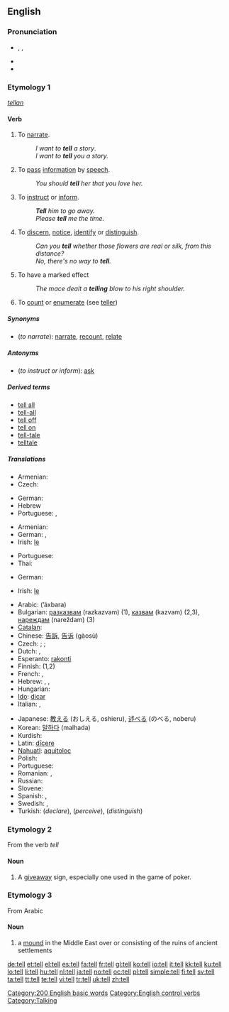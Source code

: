 {{wikipedia|Tell (disambiguation)}}
==English==

{{rank|each|between|face|175|tell|because|few|whom}}

===Pronunciation===
* {{enPR|tĕl}}, {{IPA|/tɛl/}}, {{SAMPA|/tEl/}}
* {{audio|en-us-tell.ogg|Audio (US)}}
* {{rhymes|ɛl}}

===Etymology 1===
{{etyl|ang}} ''[[tellan]]''

====Verb====
{{en-verb|tells|telling|told}}

# {{context|transitive|or|ditransitive}} To [[narrate]].
#: ''I want to '''tell''' a story''.
#: ''I want to '''tell''' you a story.''
# {{transitive}} To [[pass]] [[information]] by [[speech]].
#: ''You should '''tell''' her that you love her.''
# {{transitive}} To [[instruct]] or [[inform]].
#: '''''Tell''' him to go away.''
#: ''Please '''tell''' me the time.''
# {{intransitive}} To [[discern]], [[notice]], [[identify]] or [[distinguish]].
#: ''Can you '''tell''' whether those flowers are real or silk, from this distance?''
#: ''No, there's no way to '''tell'''.''
# {{intransitive}} To have a marked effect
#: ''The mace dealt a '''telling''' blow to his right shoulder.''
# To [[count]] or [[enumerate]] (see [[teller]])

=====Synonyms=====
* (''to narrate''): [[narrate]], [[recount]], [[relate]]

=====Antonyms=====
* (''to instruct or inform''): [[ask]]

=====Derived terms=====
* [[tell all]]
* [[tell-all]]
* [[tell off]]
* [[tell on]]
* [[tell-tale]]
* [[telltale]]

=====Translations=====
{{trans-top|to narrate}}
* Armenian: {{t-|hy|պատմել|tr=patmel|sc=Hayeren|xs=Armenian}}
* Czech: {{t-|cs|vyprávět}}
{{trans-mid}}
* German: {{t+|de|erzählen}}
* Hebrew {{t|he|לספר|tr=le-saper|sc=Hebr}}
* Portuguese: {{t+|pt|narrar}}, {{t+|pt|contar}}
{{trans-bottom}}

{{trans-top|to pass information}}
* Armenian: {{t+|hy|ասել|tr=asel|sc=Hayeren|xs=Armenian}}
* German: {{t+|de|sagen}}, {{t+|de|erzählen}}
* Irish: {{t-|ga|abair|xs=Irish}} [[le#Irish|le]]
{{trans-mid}}
* Portuguese: {{t+|pt|contar}}
* Thai: {{t-|th|บอก|tr=bòk|sc=Thai|xs=Thai}}
{{trans-bottom}}

{{trans-top|to instruct}}
* German: {{t+|de|sagen}}
{{trans-mid}}
* Irish: {{t-|ga|abair|xs=Irish}} [[le#Irish|le]]
{{trans-bottom}}

{{checktrans-top}}
* Arabic: {{Arab|[[اخبر]]}} (’áxbara)
* Bulgarian: [[разказвам]] (razkazvam) (1), [[казвам]] (kazvam) (2,3), [[нареждам]] (nareždam) (3)
* [[Catalan]]: {{t+|ca|explicar}}
* Chinese: [[告訴]], [[告诉]] (gàosù)
* Czech: {{t|cs|říci}}; {{t-|cs|chápat}}; {{t-|cs|rozlišovat}}
* Dutch: {{t+|nl|vertellen}}, {{t+|nl|zeggen}}
* Esperanto: [[rakonti]]
* Finnish: {{t+|fi|kertoa}} (1,2)
* French: {{t+|fr|raconter}}, {{t+|fr|conter}}
* Hebrew: {{t|he|להבין|sc=Hebr}}, {{t|he|להגיד|sc=Hebr}}, {{t|he|להבדיל|sc=Hebr}}
* Hungarian: {{t|hu|elmond}}
* [[Ido]]: [[dicar]]
* Italian: {{t+|it|dire}}, {{t+|it|contare}}
{{trans-mid}}
* Japanese: [[教える]] (おしえる, oshieru), [[述べる]] (のべる, noberu)
* Korean: [[말하다]] (malhada)
* Kurdish: {{KUchar|[[گێڕان]]}}
* Latin: [[dicere|dīcere]]
* [[Nahuatl]]: [[aquitoloc]]
* Polish: {{t+|pl|mówić}}
* Portuguese: {{t+|pt|dizer}}
* Romanian: {{t+|ro|spune}}, {{t+|ro|zice}}
* Russian: {{t+|ru|сказать|tr=skazát’|sc=Cyrl}}
* Slovene: {{t|sl|povedati}}
* Spanish: {{t+|es|decir}}, {{t+|es|contar}}
* Swedish: {{t|sv|berätta}}, {{t|sv|tala om}}
* Turkish: {{t+|tr|söylemek}} (''declare''), {{t+|tr|anlamak}} (''perceive''), {{t|tr|ayırmak}} (''distinguish'')
{{trans-bottom}}

===Etymology 2===
From the verb ''tell''

====Noun====
{{en-noun}}

# {{poker}} A [[giveaway]] sign, especially one used in the game of poker.

===Etymology 3===
From Arabic

====Noun====
{{en-noun}}

# a [[mound]] in the Middle East over or consisting of the ruins of ancient settlements

[[Category:200 English basic words]]
[[Category:English control verbs]]
[[Category:Talking]]

[[de:tell]]
[[et:tell]]
[[el:tell]]
[[es:tell]]
[[fa:tell]]
[[fr:tell]]
[[gl:tell]]
[[ko:tell]]
[[io:tell]]
[[it:tell]]
[[kk:tell]]
[[ku:tell]]
[[lo:tell]]
[[li:tell]]
[[hu:tell]]
[[nl:tell]]
[[ja:tell]]
[[no:tell]]
[[oc:tell]]
[[pl:tell]]
[[simple:tell]]
[[fi:tell]]
[[sv:tell]]
[[ta:tell]]
[[tt:tell]]
[[te:tell]]
[[vi:tell]]
[[tr:tell]]
[[uk:tell]]
[[zh:tell]]